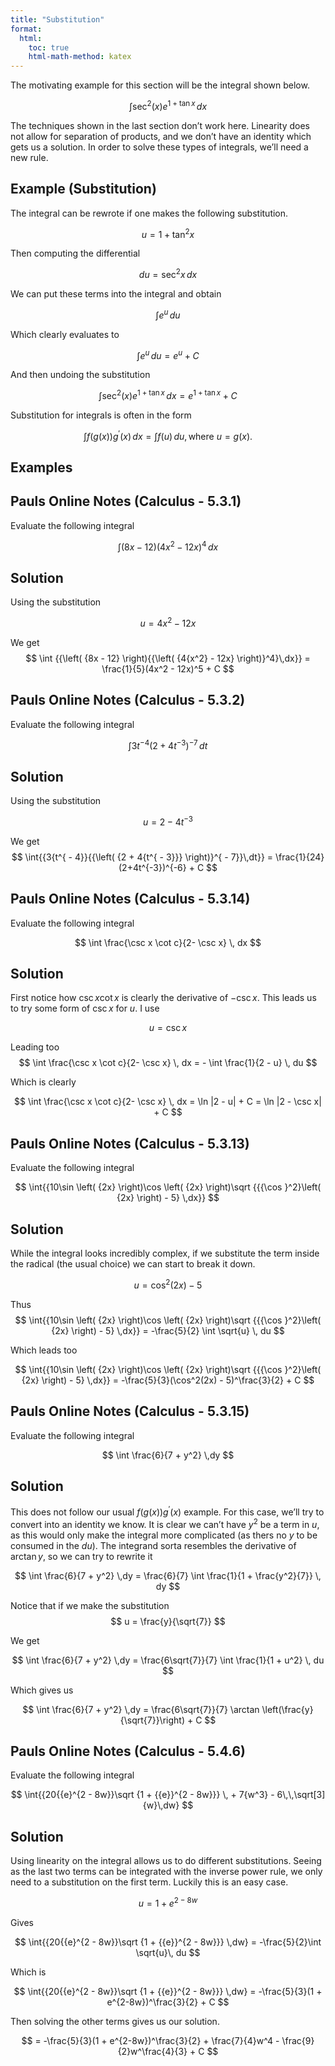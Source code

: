 ```yaml
---
title: "Substitution"
format:
  html:
    toc: true
    html-math-method: katex
---
```


The motivating example for this section will be the integral shown below.

$$
\int \sec^2(x)e^{1 + \tan{x}} \, dx
$$

The techniques shown in the last section don't work here. Linearity does not allow for separation of products, and we don't have an identity which gets us a solution. In order to solve these types of integrals, we'll need a new rule.

::: {.callout-warning icon="false"}
## Example (Substitution)

The integral can be rewrote if one makes the following substitution.

$$
u = 1 + \tan^2x
$$

Then computing the differential

$$
du = \sec^2x \,dx
$$

We can put these terms into the integral and obtain

$$
\int e^{u} \, du
$$

Which clearly evaluates to

$$
\int e^{u} \, du = e^u + C
$$

And then undoing the substitution

$$
\int \sec^2(x)e^{1 + \tan{x}} \, dx = e^{1+\tan x} + C
$$
:::

Substitution for integrals is often in the form

$$
\int f(g(x))g^\prime(x)\, dx = \int f(u)\, du, \text{where } u = g(x).
$$

## Examples

::: {.callout-warning icon="false"}
## Pauls Online Notes (Calculus - 5.3.1)

Evaluate the following integral

$$
\int   {{\left( {8x - 12} \right){{\left( {4{x^2} - 12x} \right)}^4}\,dx}}
$$

:::

::: {.callout-tip icon="false" collapse="true"}
## Solution

Using the substitution 

$$
u = 4x^2 - 12x
$$

We get
$$
\int   {{\left( {8x - 12} \right){{\left( {4{x^2} - 12x} \right)}^4}\,dx}} = \frac{1}{5}(4x^2 - 12x)^5 + C
$$

:::

::: {.callout-warning icon="false"}
## Pauls Online Notes (Calculus - 5.3.2)

Evaluate the following integral

$$
\int{{3{t^{ - 4}}{{\left( {2 + 4{t^{ - 3}}} \right)}^{ - 7}}\,dt}}
$$

:::

::: {.callout-tip icon="false" collapse="true"}
## Solution

Using the substitution 

$$
u = 2 - 4t^{-3}
$$

We get
$$
\int{{3{t^{ - 4}}{{\left( {2 + 4{t^{ - 3}}} \right)}^{ - 7}}\,dt}} = \frac{1}{24}(2+4t^{-3})^{-6} + C
$$

:::

::: {.callout-warning icon="false"}
## Pauls Online Notes (Calculus - 5.3.14)

Evaluate the following integral

$$
\int \frac{\csc x \cot c}{2- \csc x} \, dx
$$

:::

::: {.callout-tip icon="false" collapse="true"}
## Solution

First notice how $\csc x \cot x$ is clearly the derivative of $-\csc x$. This leads us to try some form of $\csc x$ for $u$. I use

$$
u = \csc x
$$

Leading too
$$
\int \frac{\csc x \cot c}{2- \csc x} \, dx = - \int \frac{1}{2 - u} \, du 
$$

Which is clearly

$$
\int \frac{\csc x \cot c}{2- \csc x} \, dx = \ln |2 - u| + C = \ln |2 - \csc x| + C
$$

:::

::: {.callout-warning icon="false"}
## Pauls Online Notes (Calculus - 5.3.13)

Evaluate the following integral

$$
\int{{10\sin \left( {2x} \right)\cos \left( {2x} \right)\sqrt {{{\cos }^2}\left( {2x} \right) - 5} \,dx}}
$$

:::

::: {.callout-tip icon="false" collapse="true"}
## Solution

While the integral looks incredibly complex, if we substitute the term inside the radical (the usual choice) we can start to break it down.

$$
u = \cos^2(2x) - 5
$$

Thus
$$
\int{{10\sin \left( {2x} \right)\cos \left( {2x} \right)\sqrt {{{\cos }^2}\left( {2x} \right) - 5} \,dx}} = -\frac{5}{2} \int \sqrt{u} \, du
$$

Which leads too

$$
\int{{10\sin \left( {2x} \right)\cos \left( {2x} \right)\sqrt {{{\cos }^2}\left( {2x} \right) - 5} \,dx}} = -\frac{5}{3}(\cos^2(2x) - 5)^\frac{3}{2} + C
$$

:::

::: {.callout-warning icon="false"}
## Pauls Online Notes (Calculus - 5.3.15)

Evaluate the following integral

$$
\int \frac{6}{7 + y^2} \,dy
$$

:::

::: {.callout-tip icon="false" collapse="true"}
## Solution

This does not follow our usual $f(g(x))g^\prime(x)$ example. For this case, we'll try to convert into an identity we know. It is clear we can't have $y^2$ be a term in $u$, as this would only make the integral more complicated (as thers no $y$ to be consumed in the $du$). The integrand sorta resembles the derivative of $\arctan y$, so we can try to rewrite it

$$
\int \frac{6}{7 + y^2} \,dy = \frac{6}{7} \int \frac{1}{1 + \frac{y^2}{7}} \, dy
$$

Notice that if we make the substitution
$$
u = \frac{y}{\sqrt{7}}
$$

We get

$$
\int \frac{6}{7 + y^2} \,dy = \frac{6\sqrt{7}}{7} \int \frac{1}{1 + u^2} \, du
$$

Which gives us

$$
\int \frac{6}{7 + y^2} \,dy = \frac{6\sqrt{7}}{7} \arctan \left(\frac{y}{\sqrt{7}}\right) + C
$$

:::

::: {.callout-warning icon="false"}
## Pauls Online Notes (Calculus - 5.4.6)

Evaluate the following integral

$$
\int{{20{{e}^{2 - 8w}}\sqrt {1 + {{e}}^{2 - 8w}}} \, + 7{w^3} - 6\,\,\sqrt[3]{w}\,dw}
$$

:::

::: {.callout-tip icon="false" collapse="true"}
## Solution

Using linearity on the integral allows us to do different substitutions. Seeing as the last two terms can be integrated with the inverse power rule, we only need to a substitution on the first term. Luckily this is an easy case.

$$
u = 1 + e^{2-8w}
$$

Gives

$$
\int{{20{{e}^{2 - 8w}}\sqrt {1 + {{e}}^{2 - 8w}}} \,dw} = -\frac{5}{2}\int \sqrt{u}\, du
$$

Which is

$$
\int{{20{{e}^{2 - 8w}}\sqrt {1 + {{e}}^{2 - 8w}}} \,dw} = -\frac{5}{3}(1 + e^{2-8w})^\frac{3}{2} + C
$$

Then solving the other terms gives us our solution.

$$
 = -\frac{5}{3}(1 + e^{2-8w})^\frac{3}{2} + \frac{7}{4}w^4 - \frac{9}{2}w^\frac{4}{3} + C
$$

:::